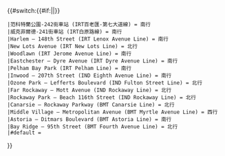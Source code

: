 {{#switch:{{#if:{{{1|}}}|{{{1|}}}|{{FULLPAGENAME}}}}
 |范科特蘭公園-242街車站 (IRT百老匯-第七大道線) = 南行
 |威克菲爾德-241街車站 (IRT白原路線) = 南行
 |Harlem – 148th Street (IRT Lenox Avenue Line) = 南行
 |New Lots Avenue (IRT New Lots Line) = 北行
 |Woodlawn (IRT Jerome Avenue Line) = 南行
 |Eastchester – Dyre Avenue (IRT Dyre Avenue Line) = 南行
 |Pelham Bay Park (IRT Pelham Line) = 南行
 |Inwood – 207th Street (IND Eighth Avenue Line) = 南行
 |Ozone Park – Lefferts Boulevard (IND Fulton Street Line) = 北行
 |Far Rockaway – Mott Avenue (IND Rockaway Line) = 北行
 |Rockaway Park – Beach 116th Street (IND Rockaway Line) = 北行
 |Canarsie – Rockaway Parkway (BMT Canarsie Line) = 北行
 |Middle Village – Metropolitan Avenue (BMT Myrtle Avenue Line) = 西行
 |Astoria – Ditmars Boulevard (BMT Astoria Line) = 南行
 |Bay Ridge – 95th Street (BMT Fourth Avenue Line) = 北行
 |#default ={{{1|}}}
}}